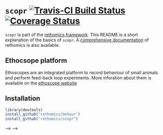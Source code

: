 # `scopr` [![Travis-CI Build Status](https://travis-ci.org/rethomics/scopr.svg?branch=master)](https://travis-ci.org/rethomics/scopr)[![Coverage Status](https://img.shields.io/codecov/c/github/rethomics/scopr/master.svg)](https://codecov.io/github/scopr/behavr?branch=master)

<!-- [![AppVeyor Build Status](https://ci.appveyor.com/api/projects/status/github/tidyverse/hms?branch=master&svg=true)](https://ci.appveyor.com/project/tidyverse/hms)  -->

<!-- [![Coverage Status](https://img.shields.io/codecov/c/github/tidyverse/hms/master.svg)](https://codecov.io/github/tidyverse/hms?branch=master) [![CRAN_Status_Badge](http://www.r-pkg.org/badges/version/hms)](https://cran.r-project.org/package=hms) -->

`scopr` is part of the [rethomics framework](todo.html).
This README is a short explanation of the basics of `scopr`.
A [comprehensive documentation](todo.html) of rethomics is also available.

## Ethocsope platform
Ethoscopes are an integrated platform to record behaviour of small animals and perform feed-back loop experiments. More inforation about them is available on the [ethoscope website](http://gilestrolab.github.io/ethoscope/)


## Installation

```r
library(devtools)
install_github("rethomics/behavr")
install_github("rethomics/scopr")
```


<!-- ## Ethoscope results -->

<!-- Since ethoscopes is designed for high-throughput experiments, it is likely that you will run many machines with several animals in each. You will also run both concurrent and successive experiments. -->
<!-- You may also have to put together data acquiered in several labs. -->
<!-- In this context, it is crucial to be able to retreive each experiment unambiguisly. -->
<!-- Ethoscopes solves this problem by organising files in a canonical directory structure (see the [ethoscope user manual](https://qgeissmann.gitbooks.io/ethoscope-manual/content/administration-and-maintenance/backing-up-data.html)).  -->
<!-- `scopr` offers a transparent way, based on a **query system**, for users load their data without this underlying structure. This means each animal can be associeated with arbitrary metavariables and loaded for subsequent analysis. -->

<!-- ## Let's build a query -->

<!-- TODO -->

<!-- ## Using the query to load the data -->

<!-- TODO -->

<!-- ### The raw data -->

<!-- TODO -->

<!-- ### Align to circadian time -->

<!-- TODO -->

<!-- ### Analyse data upon loading -->

<!-- TODO -->

<!-- ## Listing available files -->

<!-- TODO -->

<!-- ## Metadata -->

<!-- TODO -->

<!-- ## Going further -->


<!-- ## Going further -->

<!-- * [behavr](https://github.com/rethomics/behavr) -- to manipulate the data (create new variable/meta-variables) -->
<!-- <!-- * [damr](https://github.com/rethomics/damr) -- to load data from the DAM2 system --> -->
<!-- <!-- * [scopr](https://github.com/rethomics/scopr) -- to load data from the [ethoscope](http://gilestrolab.github.io/ethoscope/) system --> -->
<!-- * [ggetho](https://github.com/rethomics/ggetho) -- to plot visualise the data -->
<!-- * [sleepr](https://github.com/rethomics/sleepr) -- to perform sleep and circadian rythm analysis -->

